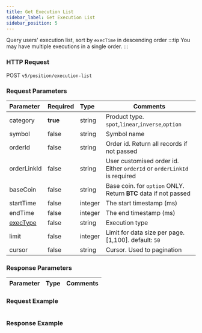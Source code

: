 ```yaml
---
title: Get Execution List
sidebar_label: Get Execution List
sidebar_position: 5
---
```


Query users' execution list, sort by `execTime` in descending order
:::tip
You may have multiple executions in a single order.
:::

### HTTP Request
POST `v5/position/execution-list`

### Request Parameters
| Parameter | Required | Type | Comments|
|:----- |:-------|:-----|------ |
|category |**true** |string |Product type. `spot`,`linear`,`inverse`,`option` |
|symbol |false |string |Symbol name |
|orderId |false |string |Order id. Return all records if not passed |
|orderLinkId |false |string |User customised order id. Either `orderId` or `orderLinkId` is required |
|baseCoin |false |string |Base coin. for `option` ONLY. Return **BTC** data if not passed|
|startTime |false |integer |The start timestamp (ms)|
|endTime |false |integer |The end timestamp (ms)|
|[execType](../enum#exectype) |false |string |Execution type|
|limit |false |integer |Limit for data size per page. [1,100]. default: `50`|
|cursor |false |string |Cursor. Used to pagination|

### Response Parameters
| Parameter | Type | Comments|
|:----- |:-----|----- |

### Request Example

<Tabs>
<TabItem value="console" label="Console">

```http
```

</TabItem>
</Tabs>

### Response Example

<Tabs>
<TabItem value="js linear" label="linear">

```javascript

```
</TabItem>
</Tabs>